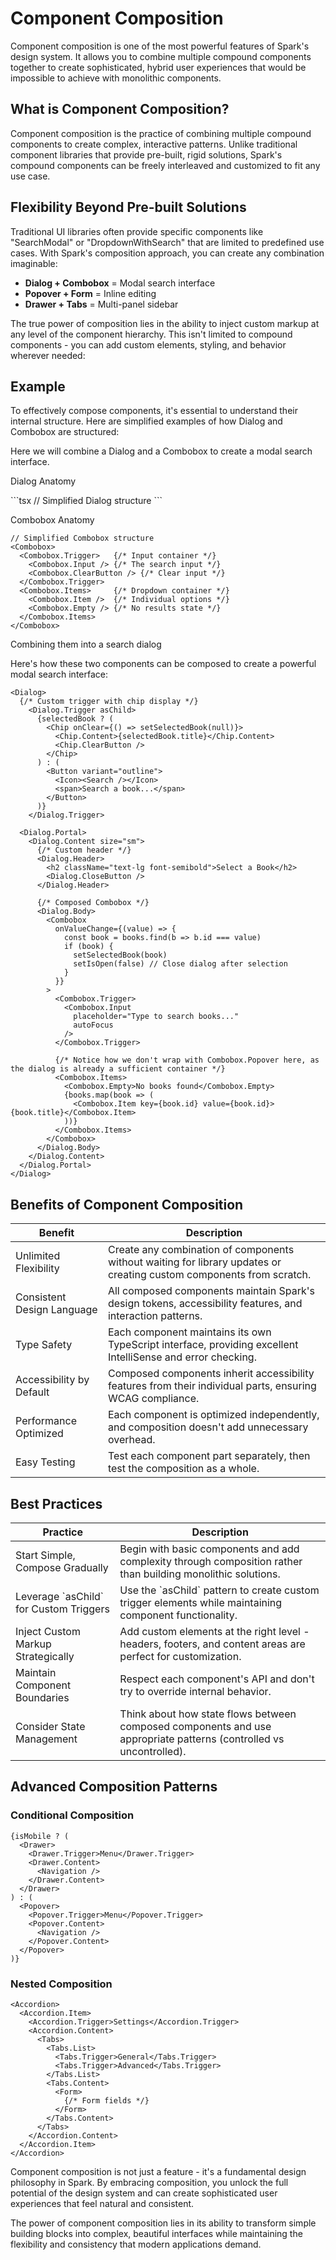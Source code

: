 
<Meta title="Components Principles/Composition" />

# Component Composition

Component composition is one of the most powerful features of Spark's design system. It allows you to combine multiple compound components together to create sophisticated, hybrid user experiences that would be impossible to achieve with monolithic components.

## What is Component Composition?

Component composition is the practice of combining multiple compound components to create complex, interactive patterns. Unlike traditional component libraries that provide pre-built, rigid solutions, Spark's compound components can be freely interleaved and customized to fit any use case.

## Flexibility Beyond Pre-built Solutions

Traditional UI libraries often provide specific components like "SearchModal" or "DropdownWithSearch" that are limited to predefined use cases. With Spark's composition approach, you can create any combination imaginable:

- **Dialog + Combobox** = Modal search interface
- **Popover + Form** = Inline editing
- **Drawer + Tabs** = Multi-panel sidebar

The true power of composition lies in the ability to inject custom markup at any level of the component hierarchy. This isn't limited to compound components - you can add custom elements, styling, and behavior wherever needed:

## Example

To effectively compose components, it's essential to understand their internal structure. Here are simplified examples of how Dialog and Combobox are structured:

Here we will combine a Dialog and a Combobox to create a modal search interface.

<div className="flex gap-md flex-wrap sb-unstyled">
  <div>
    <p className="text-headline-1">Dialog Anatomy</p>
```tsx
// Simplified Dialog structure
<Dialog>
  <Dialog.Trigger>     {/* Opens the dialog */}
  <Dialog.Portal>      {/* Renders outside normal DOM */}
    <Dialog.Overlay /> {/* Backdrop */}
    <Dialog.Content>   {/* The modal container */}
      <Dialog.Header>  {/* Optional header */}
      <Dialog.Body>    {/* Main content area */}
      <Dialog.Footer>  {/* Optional footer */}
    </Dialog.Content>
  </Dialog.Portal>
</Dialog>
```
  </div>
  <div>
    <p className="text-headline-1">Combobox Anatomy</p>

```tsx
// Simplified Combobox structure
<Combobox>
  <Combobox.Trigger>   {/* Input container */}
    <Combobox.Input /> {/* The search input */}
    <Combobox.ClearButton /> {/* Clear input */}
  </Combobox.Trigger>
  <Combobox.Items>     {/* Dropdown container */}
    <Combobox.Item />  {/* Individual options */}
    <Combobox.Empty /> {/* No results state */}
  </Combobox.Items>
</Combobox>
```
  </div>
</div>


<p className="text-headline-1 sb-unstyled">Combining them into a search dialog</p>

Here's how these two components can be composed to create a powerful modal search interface:

```tsx
<Dialog>
  {/* Custom trigger with chip display */}
    <Dialog.Trigger asChild>
      {selectedBook ? (
        <Chip onClear={() => setSelectedBook(null)}>
          <Chip.Content>{selectedBook.title}</Chip.Content>
          <Chip.ClearButton />
        </Chip>
      ) : (
        <Button variant="outline">
          <Icon><Search /></Icon>
          <span>Search a book...</span>
        </Button>
      )}
    </Dialog.Trigger>
  
  <Dialog.Portal>
    <Dialog.Content size="sm">
      {/* Custom header */}
      <Dialog.Header>
        <h2 className="text-lg font-semibold">Select a Book</h2>
        <Dialog.CloseButton />
      </Dialog.Header>
      
      {/* Composed Combobox */}
      <Dialog.Body>
        <Combobox
          onValueChange={(value) => {
            const book = books.find(b => b.id === value)
            if (book) {
              setSelectedBook(book)
              setIsOpen(false) // Close dialog after selection
            }
          }}
        >
          <Combobox.Trigger>
            <Combobox.Input 
              placeholder="Type to search books..."
              autoFocus
            />
          </Combobox.Trigger>
          
          {/* Notice how we don't wrap with Combobox.Popover here, as the dialog is already a sufficient container */}
          <Combobox.Items>
            <Combobox.Empty>No books found</Combobox.Empty>
            {books.map(book => (
              <Combobox.Item key={book.id} value={book.id}>{book.title}</Combobox.Item>
            ))}
          </Combobox.Items>
        </Combobox>
      </Dialog.Body>
    </Dialog.Content>
  </Dialog.Portal>
</Dialog>
```

## Benefits of Component Composition

<table className="w-full border-collapse">
  <thead>
    <tr className="border-b border-border">
      <th className="text-left p-md font-semibold">Benefit</th>
      <th className="text-left p-md font-semibold">Description</th>
    </tr>
  </thead>
  <tbody>
    <tr className="border-b border-border">
      <td className="p-md font-bold">Unlimited Flexibility</td>
      <td className="p-md">Create any combination of components without waiting for library updates or creating custom components from scratch.</td>
    </tr>
    <tr className="border-b border-border">
      <td className="p-md font-bold">Consistent Design Language</td>
      <td className="p-md">All composed components maintain Spark's design tokens, accessibility features, and interaction patterns.</td>
    </tr>
    <tr className="border-b border-border">
      <td className="p-md font-bold">Type Safety</td>
      <td className="p-md">Each component maintains its own TypeScript interface, providing excellent IntelliSense and error checking.</td>
    </tr>
    <tr className="border-b border-border">
      <td className="p-md font-bold">Accessibility by Default</td>
      <td className="p-md">Composed components inherit accessibility features from their individual parts, ensuring WCAG compliance.</td>
    </tr>
    <tr className="border-b border-border">
      <td className="p-md font-bold">Performance Optimized</td>
      <td className="p-md">Each component is optimized independently, and composition doesn't add unnecessary overhead.</td>
    </tr>
    <tr className="border-b border-border">
      <td className="p-md font-bold">Easy Testing</td>
      <td className="p-md">Test each component part separately, then test the composition as a whole.</td>
    </tr>
  </tbody>
</table>

## Best Practices

<table className="w-full border-collapse">
  <thead>
    <tr className="border-b border-border">
      <th className="text-left p-md font-semibold">Practice</th>
      <th className="text-left p-md font-semibold">Description</th>
    </tr>
  </thead>
  <tbody>
    <tr className="border-b border-border">
      <td className="p-md font-bold">Start Simple, Compose Gradually</td>
      <td className="p-md">Begin with basic components and add complexity through composition rather than building monolithic solutions.</td>
    </tr>
    <tr className="border-b border-border">
      <td className="p-md font-bold">Leverage `asChild` for Custom Triggers</td>
      <td className="p-md">Use the `asChild` pattern to create custom trigger elements while maintaining component functionality.</td>
    </tr>
    <tr className="border-b border-border">
      <td className="p-md font-bold">Inject Custom Markup Strategically</td>
      <td className="p-md">Add custom elements at the right level - headers, footers, and content areas are perfect for customization.</td>
    </tr>
    <tr className="border-b border-border">
      <td className="p-md font-bold">Maintain Component Boundaries</td>
      <td className="p-md">Respect each component's API and don't try to override internal behavior.</td>
    </tr>
    <tr className="border-b border-border">
      <td className="p-md font-bold">Consider State Management</td>
      <td className="p-md">Think about how state flows between composed components and use appropriate patterns (controlled vs uncontrolled).</td>
    </tr>
  </tbody>
</table>

## Advanced Composition Patterns

### Conditional Composition
```tsx
{isMobile ? (
  <Drawer>
    <Drawer.Trigger>Menu</Drawer.Trigger>
    <Drawer.Content>
      <Navigation />
    </Drawer.Content>
  </Drawer>
) : (
  <Popover>
    <Popover.Trigger>Menu</Popover.Trigger>
    <Popover.Content>
      <Navigation />
    </Popover.Content>
  </Popover>
)}
```

### Nested Composition
```tsx
<Accordion>
  <Accordion.Item>
    <Accordion.Trigger>Settings</Accordion.Trigger>
    <Accordion.Content>
      <Tabs>
        <Tabs.List>
          <Tabs.Trigger>General</Tabs.Trigger>
          <Tabs.Trigger>Advanced</Tabs.Trigger>
        </Tabs.List>
        <Tabs.Content>
          <Form>
            {/* Form fields */}
          </Form>
        </Tabs.Content>
      </Tabs>
    </Accordion.Content>
  </Accordion.Item>
</Accordion>
```

<Callout kind="info">
  Component composition is not just a feature - it's a fundamental design philosophy in Spark. 
  By embracing composition, you unlock the full potential of the design system and can create 
  sophisticated user experiences that feel natural and consistent.
</Callout>

The power of component composition lies in its ability to transform simple building blocks into complex, beautiful interfaces while maintaining the flexibility and consistency that modern applications demand. 
